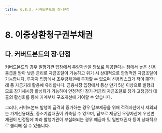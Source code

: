```yaml
---
title: 6.8.3. 커버드본드의 장·단점
---
```

# 8. 이중상환청구권부채권

## 다. 커버드본드의 장·단점

커버드본드의 경우 발행기관 입장에서 우량자산을 담보로 제공한다는 점에서 높은 신용등급을 받아 낮은 금리로 자금조달이 가능하고 위기 시 상대적으로 안정적인 자금조달이 가능합니다. 투자자 입장에서 초우량채권에 투자할 수 있으며 신용리스크가 작아 RP거래 등 자금거래 활용에 유리합니다. 금융시장 입장에서 통상 만기 5년 이상으로 발행되므로 장기채시장 활성화가 가능하며 안정적인 장기·저금리 자금조달로 장기·고정금리 대출의 활성화를 통해 가계부채 구조개선에 기여할 수 있습니다. 

그러나, 커버드본드 발행이 급격히 증가하는 경우 담보제공을 위해 적격자산에서 제외되는 가계신용대출, 중소기업대출이 위축될 수 있으며, 담보로 제공된 우량자산에 우선변제권이 인정됨에 따라 발행기관이 부실화되는 경우 예금자 및 일반채권자 등이 상대적으로 불리해 질 수 있습니다.

